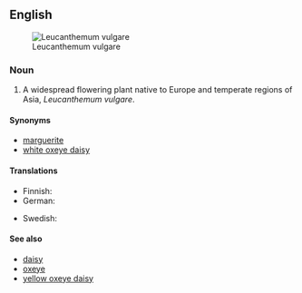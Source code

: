 {{wikipedia}}
==English==
[[Image:Ox-eye daisy 01.jpg|thumb|right|Leucanthemum vulgare]]

===Noun===
{{en-noun|sg=[[oxeye]] [[daisy]]|oxeye daisies}}

# A widespread flowering plant native to Europe and temperate regions of Asia, ''Leucanthemum vulgare''.

====Synonyms====
*[[marguerite]]
*[[white oxeye daisy]]

====Translations====
{{top}}
* Finnish: {{t|fi|päivänkakkara}}
* German: {{t|de|Margerite|f}}
{{mid}}
* Swedish: {{t|sv|prästkrage}}
{{bottom}}

====See also====
*[[daisy]]
*[[oxeye]]
*[[yellow oxeye daisy]]